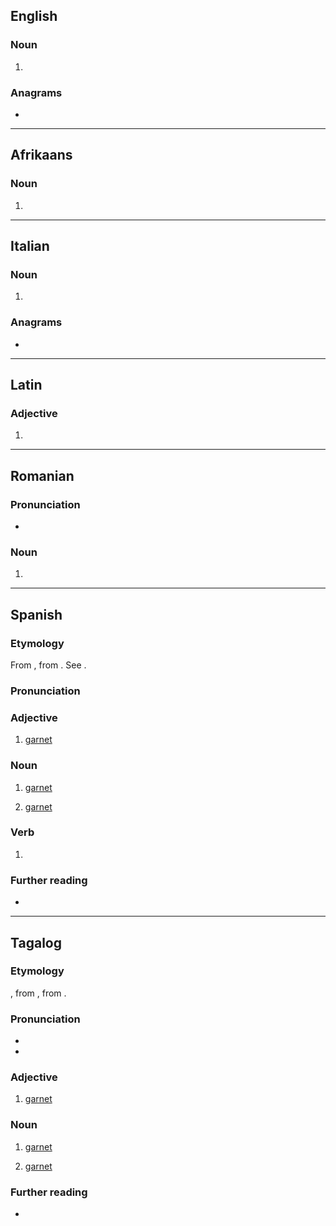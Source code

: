 {{also|Granate}}
==English==

===Noun===
{{en-noun}}

# {{archaic form of|en|garnet}}

{{Webster 1913}}

===Anagrams===
* {{anagrams|en|a=aaegnrt|tanager|tangare}}

----

==Afrikaans==

===Noun===
{{head|af|noun form}}

# {{plural of|af|granaat}}

----

==Italian==

===Noun===
{{head|it|noun form|g=f}}

# {{plural of|it|granata}}

===Anagrams===
* {{anagrams|it|a=aaegnrt|anterga|argenta|garante|regnata|tanagre|tangerà}}

----

==Latin==

===Adjective===
{{la-adj-form|grānāte}}

# {{inflection of|la|grānātus||voc|m|s}}

----

==Romanian==

===Pronunciation===
* {{IPA|ro|[ɡraˈnate]}}

===Noun===
{{head|ro|noun form|g=f}}

# {{noun form of|ro|granată||indef|pl|;|indef|gen//dat|s}}

----

==Spanish==
{{wikipedia|lang=es|Granate (mineral)}}

===Etymology===
From {{bor|es|oc|granat}}, from {{der|es|ML.|grānātus}}. See {{cog|en|garnet}}.

===Pronunciation===
{{es-pr}}

===Adjective===
{{es-adj}}

# [[garnet]]

===Noun===
{{es-noun|m}}

# {{lb|es|mineral}} [[garnet]]
# [[garnet]] {{gloss|color}}

===Verb===
{{head|es|verb form}}

# {{es-verb form of|granar}}

===Further reading===
* {{R:es:DRAE}}

{{C|es|Birthstones|Gems|Reds}}

----

==Tagalog==

===Etymology===
{{bor+|tl|es|granate}}, from {{der|tl|oc|granat}}, from {{der|tl|ML.|grānātus}}.

===Pronunciation===
* {{hyph|tl|gra|na|te}}
* {{tl-IPA}}

===Adjective===
{{tl-adj}}

# {{lb|tl|color}} [[garnet]]

===Noun===
{{tl-noun|b={{tl-bay sc}}}}

# {{lb|tl|mineral}} [[garnet]]
# {{lb|tl|color}} [[garnet]]
#: {{color panel|722F37}}

===Further reading===
* {{R:Pambansang Diksiyonaryo}}

{{C|tl|Birthstones|Gems|Reds}}